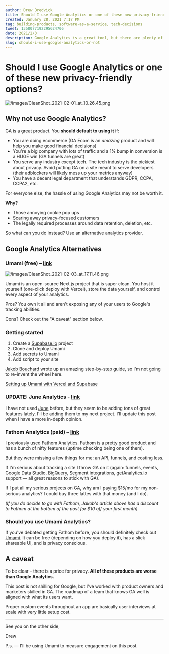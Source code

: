 ```yaml
---
author: Drew Bredvick
title: Should I use Google Analytics or one of these new privacy-friendly options?
created: January 28, 2021 7:17 PM
tag: building-products, software-as-a-service, tech-decisions
tweet: 1358077192295624706
date: 2021/2/3
description: Google Analytics is a great tool, but there are plenty of new privacy-friendly paid options. Should you use them? Maybe, maybe not.
slug: should-i-use-google-analytics-or-not
---
```



<OGImage />

# Should I use Google Analytics or one of these new privacy-friendly options?

![/images/CleanShot_2021-02-01_at_10.26.45.png](/images/CleanShot_2021-02-01_at_10.26.45.png)

## Why not use Google Analytics?

GA is a great product. You **should default to using it** if:

- You are doing ecommerce (GA Ecom is an _amazing_ product and will help you make good financial decisions)
- You're a big company with lots of traffic and a 1% bump in conversion is a HUGE win (GA funnels are great)
- You serve any industry except tech. The tech industry is the pickiest about privacy. Avoid putting GA on a site meant to serve developers (their adblockers will likely mess up your metrics anyway)
- You have a decent legal department that understands GDPR, CCPA, CCPA2, etc.

For everyone else, the hassle of using Google Analytics may not be worth it.

**Why?**

- Those annoying cookie pop ups
- Scaring away privacy-focused customers
- The legally required processes around data retention, deletion, etc.

So what can you do instead? Use an alternative analytics provider.

## Google Analytics Alternatives

### Umami (free) – [link](https://umami.is/)

![/images/CleanShot_2021-02-03_at_17.11.46.png](/images/CleanShot_2021-02-03_at_17.11.46.png)

Umami is an open-source Next.js project that is super clean. You host it yourself (one-click deploy with Vercel), store the data yourself, and control every aspect of your analytics.

Pros? You own it all and aren't exposing any of your users to Google's tracking abilities.

Cons? Check out the "A caveat" section below.

### Getting started

1. Create a [Supabase.io](http://supabase.io) project
2. Clone and deploy Umami
3. Add secrets to Umami
4. Add script to your site

[Jakob Bouchard](https://twitter.com/BouchardJakob/status/1356709313314779136) wrote up an amazing step-by-step guide, so I'm not going to re-invent the wheel here.

[Setting up Umami with Vercel and Supabase](https://dev.to/jakobbouchard/setting-up-umami-with-vercel-and-supabase-3a73)

### UPDATE: June Analytics - [link](https://june.so/)

I have not used [June](https://june.so/) before, but they seem to be adding tons of great features lately. I'll be adding them to my next project. I'll update this post when I have a more in-depth opinion.

### Fathom Analytics (paid) – [link](http://usefathom.com/)

I previously used Fathom Analytics. Fathom is a pretty good product and has a bunch of nifty features (uptime checking being one of them).

But they were missing a few things for me: an API, funnels, and costing less.

If I'm serious about tracking a site I throw GA on it (again: funnels, events, Google Data Studio, BigQuery, Segment integrations, [getAnalytics.io](http://getanalytics.io) support — all great reasons to stick with GA).

If I put all my serious projects on GA, why am I paying $15/mo for my non-serious analytics? I could buy three lattes with that money (and I do).

_(If you do decide to go with Fathom, Jakob's article above has a discount to Fathom at the bottom of the post for $10 off your first month)_

### Should you use Umami Analytics?

If you've debated getting Fathom before, you should definitely check out [Umami](https://umami.is/). It can be free (depending on how you deploy it), has a slick shareable UI, and is privacy conscious.

## A caveat

To be clear – there is a price for privacy. **All of these products are worse than Google Analytics.**

This post is not shilling for Google, but I've worked with product owners and marketers skilled in GA. The roadmap of a team that knows GA well is aligned with what its users want.

Proper custom events throughout an app are basically user interviews at scale with very little setup cost.

---

See you on the other side,

Drew

P.s. — I'll be using Umami to measure engagement on this post.
